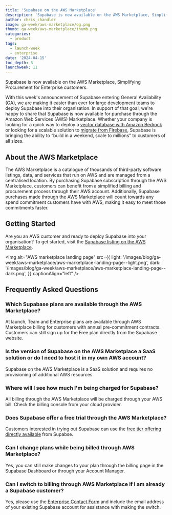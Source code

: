 ```yaml
---
title: 'Supabase on the AWS Marketplace'
description: 'Supabase is now available on the AWS Marketplace, Simplifying Procurement for Enterprise Customers.'
author: chris_chandler
image: ga-week/aws-marketplace/og.png
thumb: ga-week/aws-marketplace/thumb.png
categories:
  - product
tags:
  - launch-week
  - enterprise
date: '2024-04-15'
toc_depth: 3
launchweek: 11
---
```


Supabase is now available on the AWS Marketplace, Simplifying Procurement for Enterprise customers.

With this week's announcement of Supabase entering General Availability (GA), we are making it easier than ever for large development teams to deploy Supabase into their organisation. In support of that goal, we're happy to share that Supabase is now available for purchase through the Amazon Web Services (AWS) Marketplace. Whether your company is looking for a quick way to deploy a [vector database with Amazon Bedrock](/blog/semantic-image-search-amazon-bedrock) or looking for a scalable solution to [migrate from Firebase](/customers/mobbin), Supabase is bringing the ability to “build in a weekend, scale to millions” to customers of all sizes.

## About the AWS Marketplace

The AWS Marketplace is a catalogue of thousands of third-party software listings, data, and services that run on AWS and are managed from a centralised location. By purchasing Supabase subscription through the AWS Marketplace, customers can benefit from a simplified billing and procurement process through their AWS account. Additionally, Supabase purchases made through the AWS Marketplace will count towards any spend commitment customers have with AWS, making it easy to meet those commitments faster.

## Getting Started

Are you an AWS customer and ready to deploy Supabase into your organisation? To get started, visit the [Supabase listing on the AWS Marketplace](https://aws.amazon.com/marketplace/pp/prodview-wet7aplxdxoh4).

<Img
  alt="AWS marketplace landing page"
  src={{
    light: '/images/blog/ga-week/aws-marketplace/aws-marketplace-landing-page--light.png',
    dark: '/images/blog/ga-week/aws-marketplace/aws-marketplace-landing-page--dark.png',
  }}
  captionAlign="left"
/>

## Frequently Asked Questions

### Which Supabase plans are available through the AWS Marketplace?

At launch, Team and Enterprise plans are available through AWS Marketplace billing for customers with annual pre-commitment contracts. Customers can still sign up for the Free plan directly from the Supabase website.

### Is the version of Supabase on the AWS Marketplace a SaaS solution or do I need to host it in my own AWS account?

Supabase on the AWS Marketplace is a SaaS solution and requires no provisioning of additional AWS resources.

### Where will I see how much I'm being charged for Supabase?

All billing through the AWS Marketplace will be charged through your AWS bill. Check the billing console from your cloud provider.

### Does Supabase offer a free trial through the AWS Marketplace?

Customers interested in trying out Supabase can use the [free tier offering directly available](/pricing) from Supabse.

### Can I change plans while being billed through AWS Marketplace?

Yes, you can still make changes to your plan through the billing page in the Supabase Dashboard or through your Account Manager.

### Can I switch to billing through AWS Marketplace if I am already a Supabase customer?

Yes, please use the [Enterprise Contact Form](https://forms.supabase.com/enterprise) and include the email address of your existing Supabase account for assistance with making the switch.
